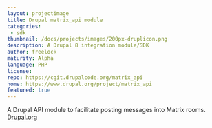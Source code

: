 ```yaml
---
layout: projectimage
title: Drupal matrix_api module
categories: 
 - sdk
thumbnail: /docs/projects/images/200px-druplicon.png
description: A Drupal 8 integration module/SDK
author: freelock
maturity: Alpha
language: PHP
license: 
repo: https://cgit.drupalcode.org/matrix_api
home: https://www.drupal.org/project/matrix_api
featured: true
---
```


A Drupal API module to facilitate posting messages into Matrix rooms. [Drupal.org](https://drupal.org/project/matrix_api)
